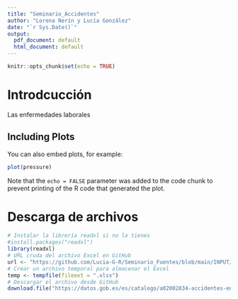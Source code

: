 ```yaml
---
title: "Seminario_Accidentes"
author: "Lorena Nerín y Lucía González"
date: "`r Sys.Date()`"
output:
  pdf_document: default
  html_document: default
---
```


```r
knitr::opts_chunk$set(echo = TRUE)
```

# **Introdcucción**
Las enfermedades laborales

## Including Plots

You can also embed plots, for example:

```r
plot(pressure)
```




Note that the `echo = FALSE` parameter was added to the code chunk to prevent printing of the R code that generated the plot.

# **Descarga de archivos**
```r
# Instalar la librería readxl si no la tienes
#install.packages("readxl")
library(readxl)
# URL cruda del archivo Excel en GitHub
url <- "https://github.com/Lucia-G-R/Seminario_Fuentes/blob/main/INPUT/DATA/Accidentes_laborales_Canarias.csv.csv"
# Crear un archivo temporal para almacenar el Excel
temp <- tempfile(fileext = ".xlsx")
# Descargar el archivo desde GitHub
download.file("https://datos.gob.es/es/catalogo/a02002834-accidentes-en-jornada-de-trabajo-n-de-accidentes-segun-grado-de-lesion-y-sexo", destfile = "INPUT/DATA/Accidentes_laborales_Canarias.csv.csv" , mode = "wb")
```


```r

```


```r

```


```r

```
